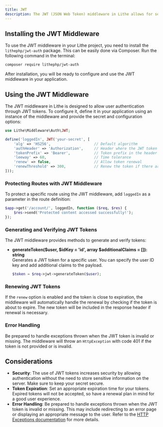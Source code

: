 ```yaml
---
title: JWT  
description: The JWT (JSON Web Token) middleware in Lithe allows for secure user authentication and the protection of specific routes in your application.  
---
```


## Installing the JWT Middleware

To use the JWT middleware in your Lithe project, you need to install the `lithephp/jwt-auth` package. This can be easily done via Composer. Run the following command in the terminal:

```bash
composer require lithephp/jwt-auth
```

After installation, you will be ready to configure and use the JWT middleware in your application.

## Using the JWT Middleware

The JWT middleware in Lithe is designed to allow user authentication through JWT tokens. To configure it, define it in your application using an instance of the middleware and provide the secret and configuration options:

```php
use Lithe\Middleware\Auth\JWT;

define('loggedIn', JWT('your-secret', [
    'alg' => 'HS256',                    // Default algorithm
    'authHeader' => 'Authorization',     // Header where the JWT token will be sent
    'tokenPrefix' => 'Bearer',           // Token prefix in the header
    'leeway' => 60,                      // Time tolerance
    'renew' => false,                    // Allow token renewal
    'renewThreshold' => 300,             // Renew the token if there are 5 minutes left to expire
]));
```

### Protecting Routes with JWT Middleware

To protect a specific route using the JWT middleware, add `loggedIn` as a parameter in the route definition:

```php
$app->get('/account/', loggedIn, function ($req, $res) {
    $res->send('Protected content accessed successfully!');
});
```

### Generating and Verifying JWT Tokens

The JWT middleware provides methods to generate and verify tokens:

- **generateToken($user, $idKey = 'id', array $additionalClaims = []): string**  
  Generates a JWT token for a specific user. You can specify the user ID key and add additional claims to the payload.

  ```php
  $token = $req->jwt->generateToken($user);
  ```

### Renewing JWT Tokens

If the `renew` option is enabled and the token is close to expiration, the middleware will automatically handle the renewal by checking if the token is about to expire. The new token will be included in the response header if renewal is necessary.

### Error Handling

Be prepared to handle exceptions thrown when the JWT token is invalid or missing. The middleware will throw an `HttpException` with code 401 if the token is not provided or is invalid.

## Considerations

- **Security**: The use of JWT tokens increases security by allowing authentication without the need to store sensitive information on the server. Make sure to keep your secret secure.
- **Token Expiration**: Set an appropriate expiration time for your tokens. Expired tokens will not be accepted, so have a renewal plan in mind for a good user experience.
- **Error Handling**: Be prepared to handle exceptions thrown when the JWT token is invalid or missing. This may include redirecting to an error page or displaying an appropriate message to the user. Refer to the [HTTP Exceptions documentation](/docs/digging-deep/http-exceptions) for more details.
